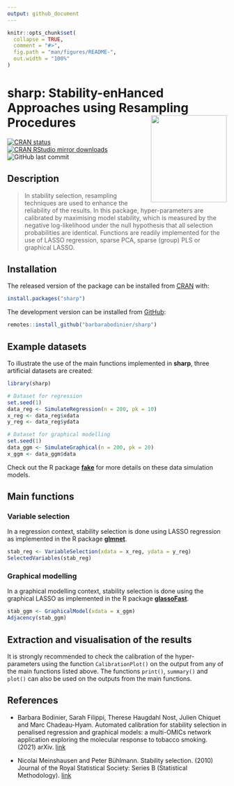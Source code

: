 ```yaml
---
output: github_document
---
```


<!-- README.md is generated from README.Rmd. Please edit that file -->

```r
knitr::opts_chunk$set(
  collapse = TRUE,
  comment = "#>",
  fig.path = "man/figures/README-",
  out.width = "100%"
)
```

# sharp: Stability-enHanced Approaches using Resampling Procedures <img src="man/figures/logo.png" align="right" width="174" height="200"/>

<!-- badges: start -->
[![CRAN status](https://www.r-pkg.org/badges/version/sharp)](https://CRAN.R-project.org/package=sharp)
[![CRAN RStudio mirror downloads](https://cranlogs.r-pkg.org/badges/grand-total/sharp?color=blue)](https://r-pkg.org/pkg/sharp)
![GitHub last commit](https://img.shields.io/github/last-commit/barbarabodinier/sharp?logo=GitHub&style=flat-square)
<!-- badges: end -->

## Description

> In stability selection, resampling techniques are used to enhance the reliability of the results. In this package, hyper-parameters are calibrated by maximising model stability, which is measured by the negative log-likelihood under the null hypothesis that all selection probabilities are identical. Functions are readily implemented for the use of LASSO regression, sparse PCA, sparse (group) PLS or graphical LASSO.

## Installation

The released version of the package can be installed from [CRAN](https://CRAN.R-project.org) with:

```r
install.packages("sharp")
```

The development version can be installed from [GitHub](https://github.com/):

```r
remotes::install_github("barbarabodinier/sharp")
```

## Example datasets

To illustrate the use of the main functions implemented in **sharp**, three artificial datasets are created:

```r
library(sharp)

# Dataset for regression
set.seed(1)
data_reg <- SimulateRegression(n = 200, pk = 10)
x_reg <- data_reg$xdata
y_reg <- data_reg$ydata

# Dataset for graphical modelling
set.seed(1)
data_ggm <- SimulateGraphical(n = 200, pk = 20)
x_ggm <- data_ggm$data
```

Check out the R package [**fake**](https://github.com/barbarabodinier/fake) for more details on these data simulation models.

## Main functions

### Variable selection

In a regression context, stability selection is done using LASSO regression as implemented in the R package [**glmnet**](https://cran.r-project.org/web/packages/glmnet/index.html). 

```r
stab_reg <- VariableSelection(xdata = x_reg, ydata = y_reg)
SelectedVariables(stab_reg)
```

### Graphical modelling

In a graphical modelling context, stability selection is done using the graphical LASSO as implemented in the R package [**glassoFast**](https://cran.r-project.org/web/packages/glassoFast/index.html). 

```r
stab_ggm <- GraphicalModel(xdata = x_ggm)
Adjacency(stab_ggm)
```

## Extraction and visualisation of the results

It is strongly recommended to check the calibration of the hyper-parameters using the function `CalibrationPlot()` on the output from any of the main functions listed above. The functions `print()`, `summary()` and `plot()` can also be used on the outputs from the main functions.

## References

- Barbara Bodinier, Sarah Filippi, Therese Haugdahl Nost, Julien Chiquet and Marc Chadeau-Hyam. Automated calibration for stability selection in penalised regression and graphical models: a multi-OMICs network application exploring the molecular response to tobacco smoking. (2021) arXiv. [link](https://doi.org/10.48550/arXiv.2106.02521)

- Nicolai Meinshausen and Peter Bühlmann. Stability selection. (2010) Journal of the Royal Statistical Society: Series B (Statistical Methodology). [link](https://doi.org/10.1111/j.1467-9868.2010.00740.x)
